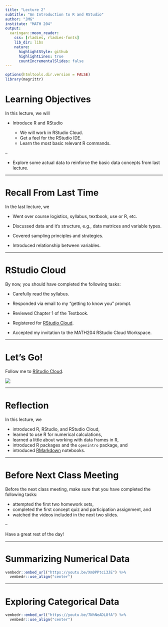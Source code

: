 ```yaml
---
title: "Lecture 2"
subtitle: "An Introduction to R and RStudio"
author: "JMG"
institute: "MATH 204"
output:
  xaringan::moon_reader:
    css: [rladies, rladies-fonts]
    lib_dir: libs
    nature:
      highlightStyle: github
      highlightLines: true
      countIncrementalSlides: false
---
```



```r
options(htmltools.dir.version = FALSE)
library(magrittr)
```


# Learning Objectives

In this lecture, we will

- Introduce R and RStudio

    - We will work in RStudio Cloud.
    - Get a feel for the RStudio IDE.
    - Learn the most basic relevant R commands.
    
--
    
- Explore some actual data to reinforce the basic data concepts from last lecture.
    
---

# Recall From Last Time

In the last lecture, we 

- Went over course logistics, syllabus, textbook, use or R, etc.

- Discussed data and it's structure, e.g., data matrices and variable types.

- Covered sampling principles and strategies. 

- Introduced relationship between variables. 

---

# RStudio Cloud

By now, you should have completed the following tasks:

- Carefully read the syllabus. 

- Responded via email to my "getting to know you" prompt. 

- Reviewed Chapter 1 of the Textbook.

- Registered for [RStudio Cloud](https://rstudio.cloud/). 

- Accepted my invitation to the MATH204 RStudio Cloud Workspace.

---

# Let's Go!

Follow me to [RStudio Cloud](https://rstudio.cloud/).

![](https://github.com/allisonhorst/stats-illustrations/blob/master/rstats-artwork/exploder.gif?raw=true)

---

# Reflection 

In this lecture, we

- introduced R, RStudio, and RStudio Cloud, 
- learned to use R for numerical calculations, 
- learned a little about working with data frames in R, 
- introduced R packages and the `openintro` package, and
- introduced [RMarkdown](https://rmarkdown.rstudio.com/) notebooks.

---

# Before Next Class Meeting

Before the next class meeting, make sure that you have completed the following tasks:

- attempted the first two homework sets, 
- completed the first concept quiz and participation assignment, and
- watched the videos included in the next two slides. 

--

Have a great rest of the day!

---

# Summarizing Numerical Data

```r
vembedr::embed_url("https://youtu.be/Xm0PPtci3JE") %>%
  vembedr::use_align("center")
```

---

# Exploring Categorical Data


```r
vembedr::embed_url("https://youtu.be/7NhNeADL8fA") %>%
  vembedr::use_align("center")
```
